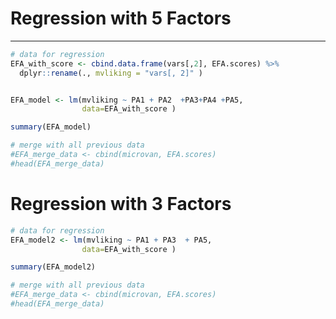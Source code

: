# Regression with 5 Factors
***
```r
# data for regression 
EFA_with_score <- cbind.data.frame(vars[,2], EFA.scores) %>%
  dplyr::rename(., mvliking = "vars[, 2]" )


EFA_model <- lm(mvliking ~ PA1 + PA2  +PA3+PA4 +PA5, 
                data=EFA_with_score )

summary(EFA_model)

# merge with all previous data
#EFA_merge_data <- cbind(microvan, EFA.scores)
#head(EFA_merge_data)
```

# Regression with 3 Factors
```r
# data for regression 
EFA_model2 <- lm(mvliking ~ PA1 + PA3  + PA5, 
                data=EFA_with_score )

summary(EFA_model2)

# merge with all previous data
#EFA_merge_data <- cbind(microvan, EFA.scores)
#head(EFA_merge_data)
```
